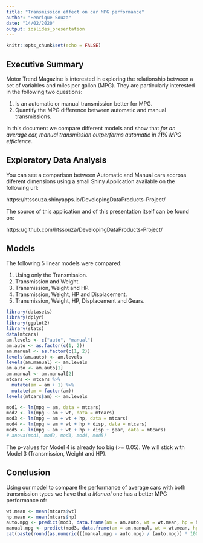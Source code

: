 ```yaml
---
title: "Transmission effect on car MPG performance"
author: "Henrique Souza"
date: "14/02/2020"
output: ioslides_presentation
---
```


```r
knitr::opts_chunk$set(echo = FALSE)
```

## Executive Summary

Motor Trend Magazine is interested in exploring the relationship between a set of variables and miles per gallon (MPG). They are particularly interested in the following two questions:

1. Is an automatic or manual transmission better for MPG.
1. Quantify the MPG difference between automatic and manual transmissions.

In this document we compare different models and show that *for an average car, manual transmission outperforms automatic in <strong>11%</strong> MPG efficience*.

## Exploratory Data Analysis

You can see a comparison between Automatic and Manual cars accross diferent dimensions
using a small Shiny Application available on the following url:

https://htssouza.shinyapps.io/DevelopingDataProducts-Project/

The source of this application and of this presentation itself can be found on:

https://github.com/htssouza/DevelopingDataProducts-Project/

## Models

The following 5 linear models were compared:

1. Using only the Transmission.
1. Transmission and Weight.
1. Transmission, Weight and HP.
1. Transmission, Weight, HP and Displacement.
1. Transmission, Weight, HP, Displacement and Gears.

```r
library(datasets)
library(dplyr)
library(ggplot2)
library(stats)
data(mtcars)
am.levels <- c("auto", "manual")
am.auto <- as.factor(c(1, 2))
am.manual <- as.factor(c(1, 2))
levels(am.auto) <- am.levels
levels(am.manual) <- am.levels
am.auto <- am.auto[1]
am.manual <- am.manual[2]
mtcars <- mtcars %>%
  mutate(am = am + 1) %>%
  mutate(am = factor(am))
levels(mtcars$am) <- am.levels

mod1 <- lm(mpg ~ am, data = mtcars)
mod2 <- lm(mpg ~ am + wt, data = mtcars)
mod3 <- lm(mpg ~ am + wt + hp, data = mtcars)
mod4 <- lm(mpg ~ am + wt + hp + disp, data = mtcars)
mod5 <- lm(mpg ~ am + wt + hp + disp + gear, data = mtcars)
# anova(mod1, mod2, mod3, mod4, mod5)
```

The p-values for Model 4 is already too big (>= 0.05).
We will stick with Model 3 (Transmission, Weight and HP).

## Conclusion

Using our model to compare the performance of average cars with both transmission
types we have that a *Manual* one has a better MPG performance of:

```r
wt.mean <- mean(mtcars$wt)
hp.mean <- mean(mtcars$hp)
auto.mpg <- predict(mod3, data.frame(am = am.auto, wt = wt.mean, hp = hp.mean))
manual.mpg <- predict(mod3, data.frame(am = am.manual, wt = wt.mean, hp = hp.mean))
cat(paste(round(as.numeric(((manual.mpg - auto.mpg) / (auto.mpg)) * 100)), "%"))
```

